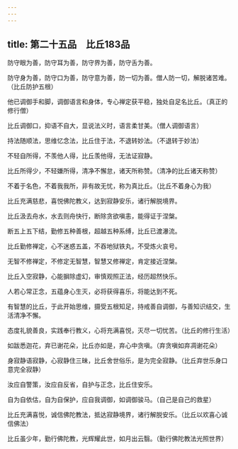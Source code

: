 ```yaml
---
---
---
```

title: 第二十五品　比丘183品
---




防守眼为善，防守耳为善，防守界为善，防守舌为善。

防守身为善，防守口为善，防守意为善，防一切为善。僧人防一切，解脱诸苦难。（比丘防护五根）

他已调御手和脚，调御语言和身体，专心禅定获平稳，独处自足名比丘。（真正的修行僧）

比丘调御口，抑语不自大，显说法义时，语言柔甘美。（僧人调御语言）

持法随顺法，思维忆念法，比丘住于法，不退转妙法。（不退转于妙法）

不轻自所得，不羡他人得，比丘羡他得，无法证寂静。

比丘所得少，不轻嫌所得，清净不懈怠，诸天所称赞。（清净的比丘诸天称赞）

不着于名色，不着我我所，非有故无忧，称为真比丘。（比丘不着身心为我）

比丘充满慈悲，喜悦佛陀教义，达到寂静安乐，诸行解脱境界。

比丘汲去舟水，水去则舟快行，断除贪欲嗔恚，能得证于涅槃。

断五上五下结，勤修五种善根，超越五种系缚，比丘已渡瀑流。

比丘勤修禅定，心不迷惑五盖，不吞地狱铁丸，不受炼火哀号。

无智不修禅定，不修定无智慧，智慧又修禅定，肯定接近涅槃。

比丘入空寂静，心能摒除虚幻，审慎观照正法，经历超然快乐。

人若心常正念，五蕴身心生灭，必将获得喜乐，将能达到不死。

有智慧的比丘，于此开始思维，摄受五根知足，持戒善自调御，与善知识结交，生活清净不懈。

态度礼貌善良，实践奉行教义，心将充满喜悦，灭尽一切忧苦。（比丘的修行生活）

如跋悉迦花，弃已谢花朵，比丘亦如是，弃心中贪嗔。（弃贪嗔如弃凋谢花朵）

身寂静语寂静，心寂静住三昧，比丘舍世俗乐，是为完全寂静。（比丘弃世乐身口意完全寂静）

汝应自警策，汝应自反省，自护与正念，比丘住安乐。

自为自依估，自为自保护，应自我调御，如调御骏马。（自己是自己的救星）

比丘充满喜悦，诚信佛陀教法，抵达寂静境界，诸行解脱安乐。（比丘以欢喜心诚信佛法）

比丘虽少年，勤行佛陀教，光辉耀此世，如月出云翳。（勤行佛陀教法光照世界）